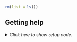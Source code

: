 ```r
rm(list = ls())
```


## Getting help

<details><summary>*Click here to show setup code.*</summary>
```r
### Getting help

```
```r
library(tidyverse)

ggplot(
  data = mpg,
  mapping = aes(x = class, y = displ)
) +
  geom_boxplot()

near(sqrt(2) ^ 2, 2)
```
</details>
